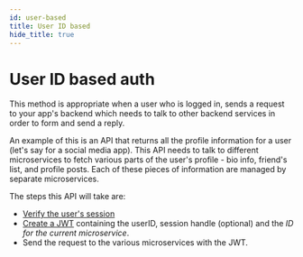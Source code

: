 ```yaml
---
id: user-based
title: User ID based
hide_title: true
---
```


# User ID based auth

This method is appropriate when a user who is logged in, sends a request to your app's backend which needs to talk to other backend services in order to form and send a reply. 

An example of this is an API that returns all the profile information for a user (let's say for a social media app). This API needs to talk to different microservices to fetch various parts of the user's profile - bio info, friend's list, and profile posts. Each of these pieces of information are managed by separate microservices.

The steps this API will take are:
- [Verify the user's session](https://supertokens.com/docs/session/common-customizations/sessions/session-verification-in-api/verify-session)
- [Create a JWT](./jwt-creation) containing the userID, session handle (optional) and the *ID for the current microservice*.
- Send the request to the various microservices with the JWT.